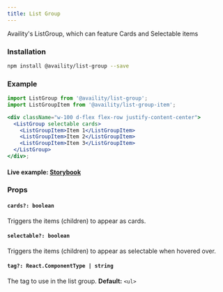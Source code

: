 ```yaml
---
title: List Group
---
```


Availity's ListGroup, which can feature Cards and Selectable items

### Installation

```bash
npm install @availity/list-group --save
```

### Example

```jsx live=true viewCode=true
import ListGroup from '@availity/list-group';
import ListGroupItem from '@availity/list-group-item';

<div className="w-100 d-flex flex-row justify-content-center">
  <ListGroup selectable cards>
    <ListGroupItem>Item 1</ListGroupItem>
    <ListGroupItem>Item 2</ListGroupItem>
    <ListGroupItem>Item 3</ListGroupItem>
  </ListGroup>
</div>;
```

#### Live example: <a href="https://availity.github.io/availity-react/storybook/?path=/story/components-list-group--default"> Storybook</a>

### Props

#### `cards?: boolean`

Triggers the items (children) to appear as cards.

#### `selectable?: boolean`

Triggers the items (children) to appear as selectable when hovered over.

#### `tag?: React.ComponentType | string`

The tag to use in the list group. **Default:** `<ul>`
